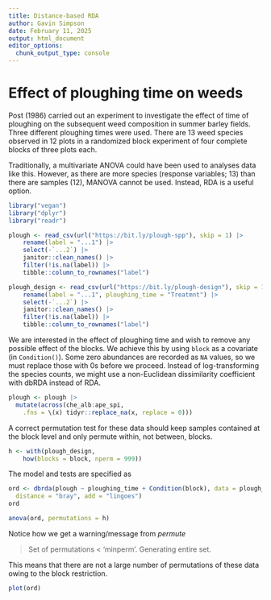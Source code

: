 ```yaml
---
title: Distance-based RDA
author: Gavin Simpson
date: February 11, 2025
output: html_document
editor_options: 
  chunk_output_type: console
---
```


# Effect of ploughing time on weeds

Post (1986) carried out an experiment to investigate the effect of time of ploughing on the subsequent weed composition in summer barley fields. Three different ploughing times were used. There are 13 weed species observed in 12 plots in a randomized block experiment of four complete blocks of three plots each.

Traditionally, a multivariate ANOVA could have been used to analyses data like this. However, as there are more species (response variables; 13) than there are samples (12), MANOVA cannot be used. Instead, RDA is a useful option.

```r
library("vegan")
library("dplyr")
library("readr")

plough <- read_csv(url("https://bit.ly/plough-spp"), skip = 1) |>
    rename(label = "...1") |>
    select(-`...2`) |>
    janitor::clean_names() |>
    filter(!is.na(label)) |>
    tibble::column_to_rownames("label")

plough_design <- read_csv(url("https://bit.ly/plough-design"), skip = 1) |>
    rename(label = "...1", ploughing_time = "Treatmnt") |>
    select(-`...2`) |>
    janitor::clean_names() |>
    filter(!is.na(label)) |>
    tibble::column_to_rownames("label")
```

We are interested in the effect of ploughing time and wish to remove any possible effect of the blocks. We achieve this by using `block` as a covariate (in `Condition()`). Some zero abundances are recorded as `NA` values, so we must replace those with 0s before we proceed. Instead of log-transforming the species counts, we might use a non-Euclidean dissimilarity coefficient with dbRDA instead of RDA.

```r
plough <- plough |>
  mutate(across(che_alb:ape_spi,
    .fns = \(x) tidyr::replace_na(x, replace = 0)))
```

A correct permutation test for these data should keep samples contained at the block level and only permute within, not between, blocks.

```r
h <- with(plough_design,
    how(blocks = block, nperm = 999))
```

The model and tests are specified as

```r
ord <- dbrda(plough ~ ploughing_time + Condition(block), data = plough_design,
  distance = "bray", add = "lingoes")
ord
```

```r
anova(ord, permutations = h)
```

Notice how we get a warning/message from *permute*

> Set of permutations < 'minperm'. Generating entire set.

This means that there are not a large number of permutations of these data owing to the block restriction.

```r
plot(ord)
```
